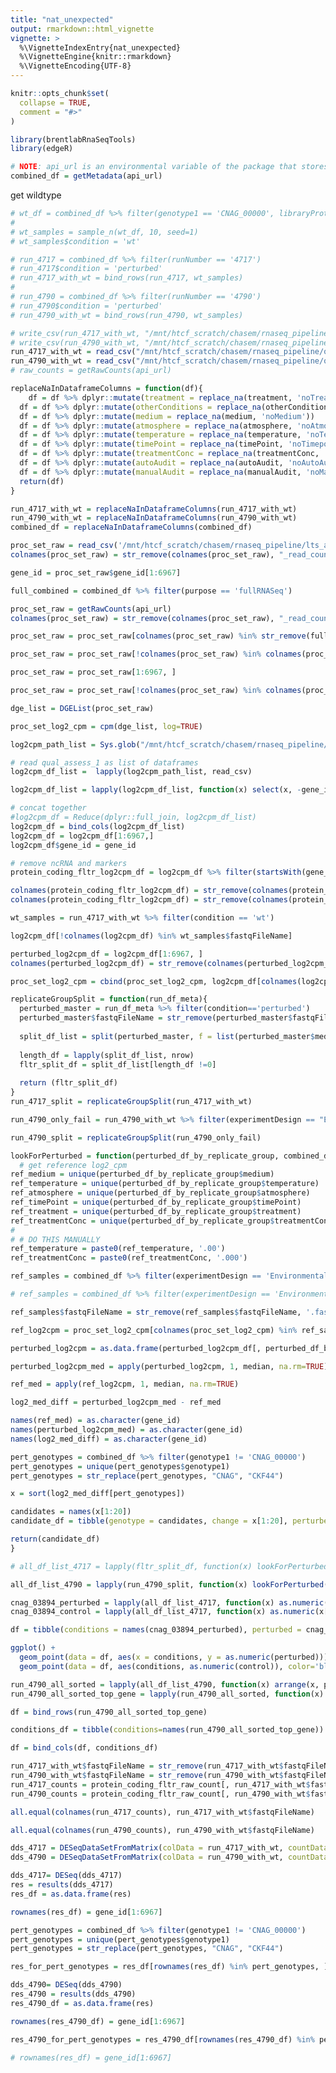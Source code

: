 ```yaml
---
title: "nat_unexpected"
output: rmarkdown::html_vignette
vignette: >
  %\VignetteIndexEntry{nat_unexpected}
  %\VignetteEngine{knitr::rmarkdown}
  %\VignetteEncoding{UTF-8}
---
```


```r
knitr::opts_chunk$set(
  collapse = TRUE,
  comment = "#>"
)
```

```r
library(brentlabRnaSeqTools)
library(edgeR)
```

```r
# NOTE: api_url is an environmental variable of the package that stores the current url to the crypto database api
combined_df = getMetadata(api_url)
```

get wildtype
```r

# wt_df = combined_df %>% filter(genotype1 == 'CNAG_00000', libraryProtocol == 'E7420L', autoAudit == FALSE | autoAudit == 0, experimentDesign == 'Environmental_Perturbation', medium == 'PBS', temperature=='30.00', purpose=='fullRNASeq')
# 
# wt_samples = sample_n(wt_df, 10, seed=1)
# wt_samples$condition = 'wt' 
```

```r
# run_4717 = combined_df %>% filter(runNumber == '4717')
# run_4717$condition = 'perturbed'
# run_4717_with_wt = bind_rows(run_4717, wt_samples)
# 
# run_4790 = combined_df %>% filter(runNumber == '4790')
# run_4790$condition = 'perturbed'
# run_4790_with_wt = bind_rows(run_4790, wt_samples)

```

```r
# write_csv(run_4717_with_wt, "/mnt/htcf_scratch/chasem/rnaseq_pipeline/query/run_4717_with_wt.csv")
# write_csv(run_4790_with_wt, "/mnt/htcf_scratch/chasem/rnaseq_pipeline/query/run_4790_with_wt.csv")
run_4717_with_wt = read_csv("/mnt/htcf_scratch/chasem/rnaseq_pipeline/query/run_4717_with_wt.csv")
run_4790_with_wt = read_csv("/mnt/htcf_scratch/chasem/rnaseq_pipeline/query/run_4790_with_wt.csv")
# raw_counts = getRawCounts(api_url)

replaceNaInDataframeColumns = function(df){
    df = df %>% dplyr::mutate(treatment = replace_na(treatment, 'noTreatment'))
  df = df %>% dplyr::mutate(otherConditions = replace_na(otherConditions, 'noOtherConditions'))
  df = df %>% dplyr::mutate(medium = replace_na(medium, 'noMedium'))
  df = df %>% dplyr::mutate(atmosphere = replace_na(atmosphere, 'noAtmosphere'))
  df = df %>% dplyr::mutate(temperature = replace_na(temperature, 'noTemperature'))
  df = df %>% dplyr::mutate(timePoint = replace_na(timePoint, 'noTimepoint'))
  df = df %>% dplyr::mutate(treatmentConc = replace_na(treatmentConc, 'noTreatmentConc'))
  df = df %>% dplyr::mutate(autoAudit = replace_na(autoAudit, 'noAutoAudit'))
  df = df %>% dplyr::mutate(manualAudit = replace_na(manualAudit, 'noManualAudit'))
  return(df)
}

run_4717_with_wt = replaceNaInDataframeColumns(run_4717_with_wt)
run_4790_with_wt = replaceNaInDataframeColumns(run_4790_with_wt)
combined_df = replaceNaInDataframeColumns(combined_df)
```

```r
proc_set_raw = read_csv('/mnt/htcf_scratch/chasem/rnaseq_pipeline/lts_align_expr/processed_set_20201019_raw_counts.csv')
colnames(proc_set_raw) = str_remove(colnames(proc_set_raw), "_read_count.tsv")

gene_id = proc_set_raw$gene_id[1:6967]

full_combined = combined_df %>% filter(purpose == 'fullRNASeq')

proc_set_raw = getRawCounts(api_url)
colnames(proc_set_raw) = str_remove(colnames(proc_set_raw), "_read_count.tsv")

proc_set_raw = proc_set_raw[colnames(proc_set_raw) %in% str_remove(full_combined$fastqFileName, ".fastq.gz")]

proc_set_raw = proc_set_raw[!colnames(proc_set_raw) %in% colnames(proc_set_raw)[colSums(proc_set_raw) == 0]]

proc_set_raw = proc_set_raw[1:6967, ]

proc_set_raw = proc_set_raw[!colnames(proc_set_raw) %in% colnames(proc_set_raw)[colSums(proc_set_raw) == 0]]

dge_list = DGEList(proc_set_raw)

proc_set_log2_cpm = cpm(dge_list, log=TRUE)
```

```r
log2cpm_path_list = Sys.glob("/mnt/htcf_scratch/chasem/rnaseq_pipeline/align_count_results/*/*cpm*")

# read qual_assess_1 as list of dataframes
log2cpm_df_list =  lapply(log2cpm_path_list, read_csv)

log2cpm_df_list = lapply(log2cpm_df_list, function(x) select(x, -gene_id))

# concat together
#log2cpm_df = Reduce(dplyr::full_join, log2cpm_df_list)
log2cpm_df = bind_cols(log2cpm_df_list)
log2cpm_df = log2cpm_df[1:6967,]
log2cpm_df$gene_id = gene_id

# remove ncRNA and markers
protein_coding_fltr_log2cpm_df = log2cpm_df %>% filter(startsWith(gene_id, "CKF44"))

colnames(protein_coding_fltr_log2cpm_df) = str_remove(colnames(protein_coding_fltr_log2cpm_df), "_read_count.tsv")
colnames(protein_coding_fltr_log2cpm_df) = str_remove(colnames(protein_coding_fltr_log2cpm_df), "_read_count.tsv")

wt_samples = run_4717_with_wt %>% filter(condition == 'wt')

log2cpm_df[!colnames(log2cpm_df) %in% wt_samples$fastqFileName]

perturbed_log2cpm_df = log2cpm_df[1:6967, ]
colnames(perturbed_log2cpm_df) = str_remove(colnames(perturbed_log2cpm_df), "_read_count.tsv")

proc_set_log2_cpm = cbind(proc_set_log2_cpm, log2cpm_df[colnames(log2cpm_df) %in% wt_samples$fastqFileName])

```

```r
replicateGroupSplit = function(run_df_meta){
  perturbed_master = run_df_meta %>% filter(condition=='perturbed')
  perturbed_master$fastqFileName = str_remove(perturbed_master$fastqFileName, ".fastq.gz")
  
  split_df_list = split(perturbed_master, f = list(perturbed_master$medium, perturbed_master$temperature, perturbed_master$timePoint, perturbed_master$atmosphere, perturbed_master$treatment, perturbed_master$treatmentConc))
  
  length_df = lapply(split_df_list, nrow)
  fltr_split_df = split_df_list[length_df !=0]
  
  return (fltr_split_df)
}
run_4717_split = replicateGroupSplit(run_4717_with_wt)

run_4790_only_fail = run_4790_with_wt %>% filter(experimentDesign == "Environmental_Perturbation", autoAudit==TRUE, autoStatusDecomp == '[4.0]')

run_4790_split = replicateGroupSplit(run_4790_only_fail)
```

```r
lookForPerturbed = function(perturbed_df_by_replicate_group, combined_df, proc_set_log2_cpm, perturbed_log2cpm_df, gene_id){
  # get reference log2_cpm
ref_medium = unique(perturbed_df_by_replicate_group$medium)
ref_temperature = unique(perturbed_df_by_replicate_group$temperature)
ref_atmosphere = unique(perturbed_df_by_replicate_group$atmosphere)
ref_timePoint = unique(perturbed_df_by_replicate_group$timePoint)
ref_treatment = unique(perturbed_df_by_replicate_group$treatment)
ref_treatmentConc = unique(perturbed_df_by_replicate_group$treatmentConc)
# 
# # DO THIS MANUALLY
ref_temperature = paste0(ref_temperature, '.00')
ref_treatmentConc = paste0(ref_treatmentConc, '.000')

ref_samples = combined_df %>% filter(experimentDesign == 'Environmental_Perturbation', genotype1=="CNAG_00000", medium == ref_medium, temperature == ref_temperature, atmosphere == ref_atmosphere, timePoint == ref_timePoint, treatment == ref_treatment, treatmentConc == ref_treatmentConc, purpose=='fullRNASeq')

# ref_samples = combined_df %>% filter(experimentDesign == 'Environmental_Perturbation', genotype1=="CNAG_00000", medium == ref_medium, temperature == ref_temperature, atmosphere == ref_atmosphere, timePoint == ref_timePoint, purpose=='fullRNASeq')

ref_samples$fastqFileName = str_remove(ref_samples$fastqFileName, '.fastq.gz')

ref_log2cpm = proc_set_log2_cpm[colnames(proc_set_log2_cpm) %in% ref_samples$fastqFileName]

perturbed_log2cpm = as.data.frame(perturbed_log2cpm_df[, perturbed_df_by_replicate_group$fastqFileName])

perturbed_log2cpm_med = apply(perturbed_log2cpm, 1, median, na.rm=TRUE)

ref_med = apply(ref_log2cpm, 1, median, na.rm=TRUE)

log2_med_diff = perturbed_log2cpm_med - ref_med

names(ref_med) = as.character(gene_id)
names(perturbed_log2cpm_med) = as.character(gene_id)
names(log2_med_diff) = as.character(gene_id)

pert_genotypes = combined_df %>% filter(genotype1 != 'CNAG_00000')
pert_genotypes = unique(pert_genotypes$genotype1)
pert_genotypes = str_replace(pert_genotypes, "CNAG", "CKF44")

x = sort(log2_med_diff[pert_genotypes])

candidates = names(x[1:20])
candidate_df = tibble(genotype = candidates, change = x[1:20], perturbed_expr = perturbed_log2cpm_med[candidates], wt_expr = ref_med[candidates])

return(candidate_df)
}

# all_df_list_4717 = lapply(fltr_split_df, function(x) lookForPerturbed(x, combined_df, proc_set_log2_cpm, perturbed_log2cpm_df, gene_id))

all_df_list_4790 = lapply(run_4790_split, function(x) lookForPerturbed(x, combined_df, proc_set_log2_cpm, perturbed_log2cpm_df, gene_id))
```

```r
cnag_03894_perturbed = lapply(all_df_list_4717, function(x) as.numeric(x[which(x$genotype=="CKF44_03894" ), "perturbed_expr"]) )
cnag_03894_control = lapply(all_df_list_4717, function(x) as.numeric(x[which(x$genotype=="CKF44_03894" ), "wt_expr"]) )

df = tibble(conditions = names(cnag_03894_perturbed), perturbed = cnag_03894_perturbed, control = cnag_03894_control)

ggplot() +
  geom_point(data = df, aes(x = conditions, y = as.numeric(perturbed))) +
  geom_point(data = df, aes(conditions, as.numeric(control)), color='blue')

```
```r
run_4790_all_sorted = lapply(all_df_list_4790, function(x) arrange(x, perturbed_expr, genotype) )
run_4790_all_sorted_top_gene = lapply(run_4790_all_sorted, function(x) x[1,])

df = bind_rows(run_4790_all_sorted_top_gene)

conditions_df = tibble(conditions=names(run_4790_all_sorted_top_gene))

df = bind_cols(df, conditions_df)

```



```r
run_4717_with_wt$fastqFileName = str_remove(run_4717_with_wt$fastqFileName, '.fastq.gz')
run_4790_with_wt$fastqFileName = str_remove(run_4790_with_wt$fastqFileName, '.fastq.gz')
run_4717_counts = protein_coding_fltr_raw_count[, run_4717_with_wt$fastqFileName]
run_4790_counts = protein_coding_fltr_raw_count[, run_4790_with_wt$fastqFileName]
```

```r
all.equal(colnames(run_4717_counts), run_4717_with_wt$fastqFileName)
```

```r
all.equal(colnames(run_4790_counts), run_4790_with_wt$fastqFileName)
```


```r
dds_4717 = DESeqDataSetFromMatrix(colData = run_4717_with_wt, countData = run_4717_counts, design=~condition)
dds_4790 = DESeqDataSetFromMatrix(colData = run_4790_with_wt, countData = run_4790_counts, design=~condition)
```
```r
dds_4717= DESeq(dds_4717)
res = results(dds_4717)
res_df = as.data.frame(res)

rownames(res_df) = gene_id[1:6967]

pert_genotypes = combined_df %>% filter(genotype1 != 'CNAG_00000')
pert_genotypes = unique(pert_genotypes$genotype1)
pert_genotypes = str_replace(pert_genotypes, "CNAG", "CKF44")

res_for_pert_genotypes = res_df[rownames(res_df) %in% pert_genotypes, ]
```

```r
dds_4790= DESeq(dds_4790)
res_4790 = results(dds_4790)
res_4790_df = as.data.frame(res)

rownames(res_4790_df) = gene_id[1:6967]

res_4790_for_pert_genotypes = res_4790_df[rownames(res_4790_df) %in% pert_genotypes, ]

# rownames(res_df) = gene_id[1:6967]
```

















